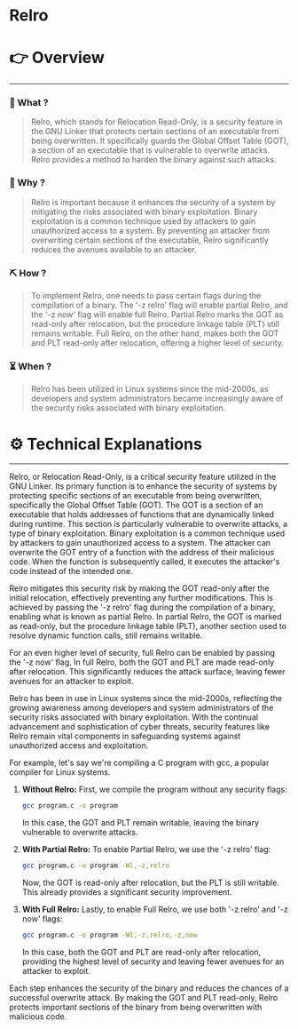 # Relro


# 👉 Overview

---

### 👀 What ?

> Relro, which stands for Relocation Read-Only, is a security feature in the GNU Linker that protects certain sections of an executable from being overwritten. It specifically guards the Global Offset Table (GOT), a section of an executable that is vulnerable to overwrite attacks. Relro provides a method to harden the binary against such attacks.
> 

### 🧐 Why ?

> Relro is important because it enhances the security of a system by mitigating the risks associated with binary exploitation. Binary exploitation is a common technique used by attackers to gain unauthorized access to a system. By preventing an attacker from overwriting certain sections of the executable, Relro significantly reduces the avenues available to an attacker.
> 

### ⛏️ How ?

> To implement Relro, one needs to pass certain flags during the compilation of a binary. The '-z relro' flag will enable partial Relro, and the '-z now' flag will enable full Relro. Partial Relro marks the GOT as read-only after relocation, but the procedure linkage table (PLT) still remains writable. Full Relro, on the other hand, makes both the GOT and PLT read-only after relocation, offering a higher level of security.
> 

### ⏳ When ?

> Relro has been utilized in Linux systems since the mid-2000s, as developers and system administrators became increasingly aware of the security risks associated with binary exploitation.
> 

# ⚙️ Technical Explanations

---

Relro, or Relocation Read-Only, is a critical security feature utilized in the GNU Linker. Its primary function is to enhance the security of systems by protecting specific sections of an executable from being overwritten, specifically the Global Offset Table (GOT). The GOT is a section of an executable that holds addresses of functions that are dynamically linked during runtime. This section is particularly vulnerable to overwrite attacks, a type of binary exploitation. Binary exploitation is a common technique used by attackers to gain unauthorized access to a system. The attacker can overwrite the GOT entry of a function with the address of their malicious code. When the function is subsequently called, it executes the attacker's code instead of the intended one.

Relro mitigates this security risk by making the GOT read-only after the initial relocation, effectively preventing any further modifications. This is achieved by passing the '-z relro' flag during the compilation of a binary, enabling what is known as partial Relro. In partial Relro, the GOT is marked as read-only, but the procedure linkage table (PLT), another section used to resolve dynamic function calls, still remains writable.

For an even higher level of security, full Relro can be enabled by passing the '-z now' flag. In full Relro, both the GOT and PLT are made read-only after relocation. This significantly reduces the attack surface, leaving fewer avenues for an attacker to exploit.

Relro has been in use in Linux systems since the mid-2000s, reflecting the growing awareness among developers and system administrators of the security risks associated with binary exploitation. With the continual advancement and sophistication of cyber threats, security features like Relro remain vital components in safeguarding systems against unauthorized access and exploitation.

For example, let's say we're compiling a C program with gcc, a popular compiler for Linux systems.

1. **Without Relro:**
First, we compile the program without any security flags:
    
    ```bash
    gcc program.c -o program
    
    ```
    
    In this case, the GOT and PLT remain writable, leaving the binary vulnerable to overwrite attacks.
    
2. **With Partial Relro:**
To enable Partial Relro, we use the '-z relro' flag:
    
    ```bash
    gcc program.c -o program -Wl,-z,relro
    
    ```
    
    Now, the GOT is read-only after relocation, but the PLT is still writable. This already provides a significant security improvement.
    
3. **With Full Relro:**
Lastly, to enable Full Relro, we use both '-z relro' and '-z now' flags:
    
    ```bash
    gcc program.c -o program -Wl,-z,relro,-z,now
    
    ```
    
    In this case, both the GOT and PLT are read-only after relocation, providing the highest level of security and leaving fewer avenues for an attacker to exploit.
    

Each step enhances the security of the binary and reduces the chances of a successful overwrite attack. By making the GOT and PLT read-only, Relro protects important sections of the binary from being overwritten with malicious code.
